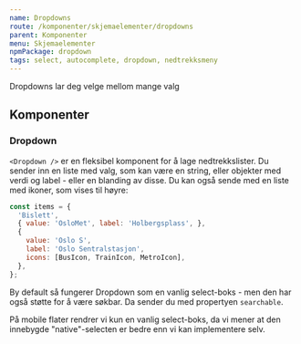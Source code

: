 ```yaml
---
name: Dropdowns
route: /komponenter/skjemaelementer/dropdowns
parent: Komponenter
menu: Skjemaelementer
npmPackage: dropdown
tags: select, autocomplete, dropdown, nedtrekksmeny
---
```



<PageHeader>Dropdowns lar deg velge mellom mange valg</PageHeader>

<Playground>
  <Dropdown items={dropdownItems} label="Stoppesteder" />
  <Dropdown
    items={dropdownItems}
    searchable
    label="Søk etter stoppesteder"
    placeholder="F.eks. Bislett"
  />
</Playground>

## Komponenter

### Dropdown

<ImportStatement imports="Dropdown" />
<Props of={Dropdown} />

`<Dropdown />` er en fleksibel komponent for å lage nedtrekkslister. Du sender inn en liste med valg, som kan være en string, eller objekter med verdi og label - eller en blanding av disse. Du kan også sende med en liste med ikoner, som vises til høyre:

```js
const items = {
  'Bislett',
  { value: 'OsloMet', label: 'Holbergsplass', },
  {
    value: 'Oslo S',
    label: 'Oslo Sentralstasjon',
    icons: [BusIcon, TrainIcon, MetroIcon],
  },
};
```

By default så fungerer Dropdown som en vanlig select-boks - men den har også støtte for å være søkbar. Da sender du med propertyen `searchable`.

På mobile flater rendrer vi kun en vanlig select-boks, da vi mener at den innebygde "native"-selecten er bedre enn vi kan implementere selv.
